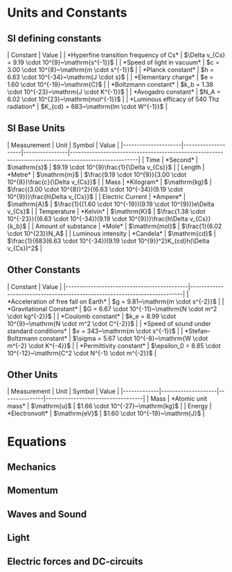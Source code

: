 = Units and Constants =

== SI defining constants ==

| Constant                                 | Value                                               |
| *Hyperfine transition frequency of Cs*   | $\Delta v_{Cs} = 9.19 \cdot 10^{9}~\mathrm{s^{-1}}$ |
| *Speed of light in vacuum*               | $c = 3.00 \cdot 10^{8}~\mathrm{m \cdot s^{-1}}$     |
| *Planck constant*                        | $h = 6.63 \cdot 10^{-34}~\mathrm{J \cdot s}$        |
| *Elementary charge*                      | $e = 1.60 \cdot 10^{-19}~\mathrm{C}$                |
| *Boltzmann constant*                     | $k_b = 1.38 \cdot 10^{-23}~\mathrm{J \cdot K^{-1}}$ |
| *Avogadro constant*                      | $N_A = 6.02 \cdot 10^{23}~\mathrm{mol^{-1}}$        |
| *Luminous efficacy of 540 Thz radiation* | $K_{cd} = 683~\mathrm{lm \cdot W^{-1}}$             |

== SI Base Units ==

| Measurement         | Unit               | Symbol         | Value                                                                                                |
|---------------------|--------------------|----------------|------------------------------------------------------------------------------------------------------|
| Time                | *Second*           | $\mathrm{s}$   | $9.19 \cdot 10^{9}\frac{1}{\Delta v_{Cs}}$                                                           |
| Length              | *Metre*            | $\mathrm{m}$   | $\frac{9.19 \cdot 10^{9}}{3.00 \cdot 10^{8}}\frac{c}{\Delta v_{Cs}}$                                 |
| Mass                | *Kilogram*         | $\mathrm{kg}$  | $\frac{(3.00 \cdot 10^{8})^2}{(6.63 \cdot 10^{-34})(9.19 \cdot 10^{9})}\frac{h\Delta v_{Cs}}{{c^2}}$ |
| Electric Current    | *Ampere*           | $\mathrm{A}$   | $\frac{1}{(1.60 \cdot 10^{-19})(9.19 \cdot 10^{9})}e\Delta v_{Cs}$                                   |
| Temperature         | *Kelvin*           | $\mathrm{K}$   | $\frac{1.38 \cdot 10^{-23}}{(6.63 \cdot 10^{-34})(9.19 \cdot 10^{9})}\frac{h\Delta v_{Cs}}{k_b}$     |
| Amount of substance | *Mole*             | $\mathrm{mol}$ | $\frac{1}{6.02 \cdot 10^{23}}N_A$                                                                    |
| Luminous intensity  | *Candela*          | $\mathrm{cd}$  | $\frac{1}{683(6.63 \cdot 10^{-34})(9.19 \cdot 10^{9})^2}K_{cd}h(\Delta v_{Cs})^2$                    |

== Other Constants ==

| Constant                                   | Value                                                                     |
|--------------------------------------------|---------------------------------------------------------------------------|
| *Acceleration of free fall on Earth*       | $g = 9.81~\mathrm{m \cdot s^{-2}}$                                        |
| *Gravitational Constant*                   | $G = 6.67 \cdot 10^{-11}~\mathrm{N \cdot m^2 \cdot kg^{-2}}$              |
| *Coulomb constant*                         | $k_e = 8.99 \cdot 10^{9}~\mathrm{N \cdot m^2 \cdot C^{-2}}$               |
| *Speed of sound under standard conditions* | $v = 343~\mathrm{m \cdot s^{-1}}$                                         |
| *Stefan–Boltzmann constant*                | $\sigma = 5.67 \cdot 10^{-8}~\mathrm{W \cdot m^{-2} \cdot K^{-4}}$        |
| *Permittivity constant*                    | $\epsilon_0 = 8.85 \cdot 10^{-12}~\mathrm{C^2 \cdot N^{-1} \cdot m^{-2}}$ |

== Other Units ==

| Measurement | Unit               | Symbol        | Value                             |
|-------------|--------------------|---------------|-----------------------------------|
| Mass        | *Atomic unit mass* | $\mathrm{u}$  | $1.66 \cdot 10^{-27}~\mathrm{kg}$ |
| Energy      | *Electronvolt*     | $\mathrm{eV}$ | $1.60 \cdot 10^{-19}~\mathrm{J}$  |

= Equations =

== Mechanics ==

== Momentum ==

== Waves and Sound ==

== Light ==

== Electric forces and DC-circuits ==
